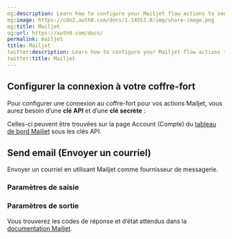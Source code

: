 ```yaml
---
og:description: Learn how to configure your Mailjet flow actions to send emails.
og:image: https://cdn2.auth0.com/docs/1.14553.0/img/share-image.png
og:title: Mailjet
og:url: https://auth0.com/docs/
permalink: mailjet
title: Mailjet
twitter:description: Learn how to configure your Mailjet flow actions to send emails.
twitter:title: Mailjet
---
```


## Configurer la connexion à votre coffre-fort

Pour configurer une connexion au coffre-fort pour vos actions Mailjet, vous aurez besoin d’une **clé API** et d’une **clé secrète** :

Celles-ci peuvent être trouvées sur la page Account (Compte) du [tableau de bord Mailjet](https://app.mailjet.com/account/api_keys) sous les clés API.

## Send email (Envoyer un courriel)

Envoyer un courriel en utilisant Mailjet comme fournisseur de messagerie.

### Paramètres de saisie



### Paramètres de sortie

Vous trouverez les codes de réponse et d’état attendus dans la [documentation Mailjet](https://dev.mailjet.com/email/reference/send-emails/).